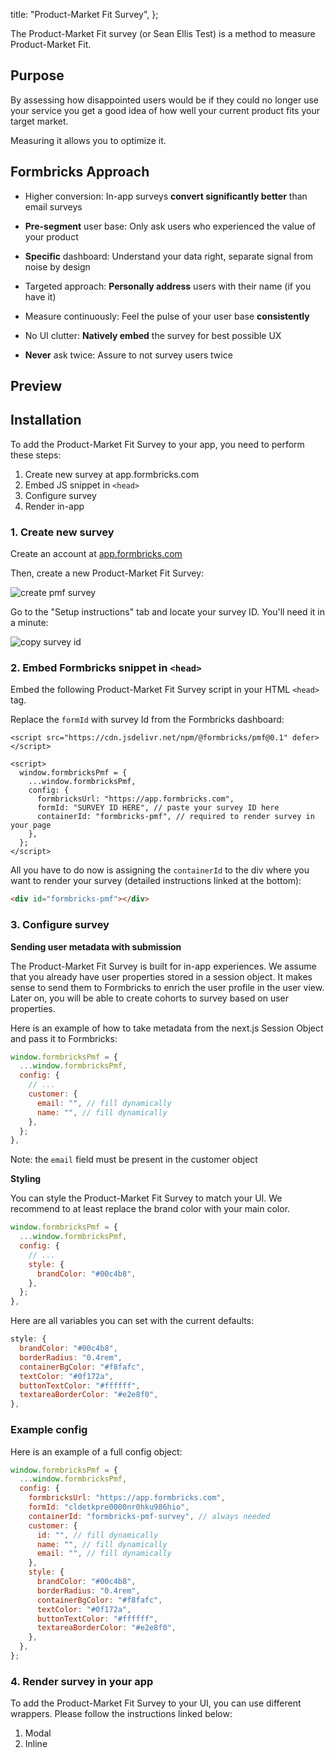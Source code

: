 
  title: "Product-Market Fit Survey",
};

The Product-Market Fit survey (or Sean Ellis Test) is a method to measure Product-Market Fit.

## Purpose

By assessing how disappointed users would be if they could no longer use your service you get a good idea of how well your current product fits your target market.

Measuring it allows you to optimize it.

## Formbricks Approach

- Higher conversion: In-app surveys **convert significantly better** than email surveys

- **Pre-segment** user base: Only ask users who experienced the value of your product

- **Specific** dashboard: Understand your data right, separate signal from noise by design

- Targeted approach: **Personally address** users with their name (if you have it)

- Measure continuously: Feel the pulse of your user base **consistently**

- No UI clutter: **Natively embed** the survey for best possible UX

- **Never** ask twice: Assure to not survey users twice

## Preview

<div className="max-w-md">
  <PmfDummy />
</div>

## Installation

To add the Product-Market Fit Survey to your app, you need to perform these steps:

1. Create new survey at app.formbricks.com
2. Embed JS snippet in `<head>`
3. Configure survey
4. Render in-app

### 1. Create new survey

Create an account at [app.formbricks.com](https://app.formbricks.com/auth/signup)

Then, create a new Product-Market Fit Survey:

<Image src={NewPMF} alt="create pmf survey" quality="100" />

Go to the "Setup instructions" tab and locate your survey ID. You'll need it in a minute:

<Image src={ID} alt="copy survey id" quality="100" />

### 2. Embed Formbricks snippet in `<head>`

Embed the following Product-Market Fit Survey script in your HTML `<head>` tag.

Replace the `formId` with survey Id from the Formbricks dashboard:

```tsx
<script src="https://cdn.jsdelivr.net/npm/@formbricks/pmf@0.1" defer></script>

<script>
  window.formbricksPmf = {
    ...window.formbricksPmf,
    config: {
      formbricksUrl: "https://app.formbricks.com",
      formId: "SURVEY ID HERE", // paste your survey ID here
      containerId: "formbricks-pmf", // required to render survey in your page
    },
  };
</script>
```

All you have to do now is assigning the `containerId` to the div where you want to render your survey (detailed instructions linked at the bottom):

```html
<div id="formbricks-pmf"></div>
```

### 3. Configure survey

**Sending user metadata with submission**

The Product-Market Fit Survey is built for in-app experiences. We assume that you already have user properties stored in a session object. It makes sense to send them to Formbricks to enrich the user profile in the user view. Later on, you will be able to create cohorts to survey based on user properties.

Here is an example of how to take metadata from the next.js Session Object and pass it to Formbricks:

```javascript
window.formbricksPmf = {
  ...window.formbricksPmf,
  config: {
    // ...
    customer: {
      email: "", // fill dynamically
      name: "", // fill dynamically
    },
  };
},
```

Note: the `email` field must be present in the customer object

**Styling**

You can style the Product-Market Fit Survey to match your UI. We recommend to at least replace the brand color with your main color.

```javascript
window.formbricksPmf = {
  ...window.formbricksPmf,
  config: {
    // ...
    style: {
      brandColor: "#00c4b8",
    },
  };
},
```

Here are all variables you can set with the current defaults:

```javascript
style: {
  brandColor: "#00c4b8",
  borderRadius: "0.4rem",
  containerBgColor: "#f8fafc",
  textColor: "#0f172a",
  buttonTextColor: "#ffffff",
  textareaBorderColor: "#e2e8f0",
},
```

### Example config

Here is an example of a full config object:

```javascript
window.formbricksPmf = {
  ...window.formbricksPmf,
  config: {
    formbricksUrl: "https://app.formbricks.com",
    formId: "cldetkpre0000nr0hku986hio",
    containerId: "formbricks-pmf-survey", // always needed
    customer: {
      id: "", // fill dynamically
      name: "", // fill dynamically
      email: "", // fill dynamically
    },
    style: {
      brandColor: "#00c4b8",
      borderRadius: "0.4rem",
      containerBgColor: "#f8fafc",
      textColor: "#0f172a",
      buttonTextColor: "#ffffff",
      textareaBorderColor: "#e2e8f0",
    },
  },
};
```

### 4. Render survey in your app

To add the Product-Market Fit Survey to your UI, you can use different wrappers. Please follow the instructions linked below:

1. <Link href="/docs/wrappers/modal">Modal</Link>
2. <Link href="/docs/wrappers/inline">Inline</Link>

